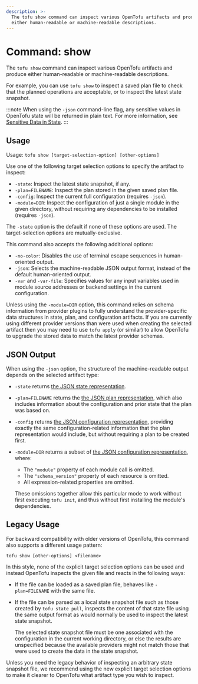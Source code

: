 ```yaml
---
description: >-
  The tofu show command can inspect various OpenTofu artifacts and produce
  either human-readable or machine-readable descriptions.
---
```


# Command: show

The `tofu show` command can inspect various OpenTofu artifacts and produce
either human-readable or machine-readable descriptions.

For example, you can use `tofu show` to inspect a saved plan file to check
that the planned operations are acceptable, or to inspect the latest state
snapshot.

:::note
When using the `-json` command-line flag, any sensitive values in
OpenTofu state will be returned in plain text. For more information, see
[Sensitive Data in State](../../language/state/sensitive-data.mdx).
:::

## Usage

Usage: `tofu show [target-selection-option] [other-options]`

Use one of the following target selection options to specify the artifact
to inspect:

- `-state`: Inspect the latest state snapshot, if any.
- `-plan=FILENAME`: Inspect the plan stored in the given saved plan file.
- `-config`: Inspect the current full configuration (requires `-json`).
- `-module=DIR`: Inspect the configuration of just a single module in the given directory, without requiring any dependencies to be installed (requires `-json`).

The `-state` option is the default if none of these options are used. The
target-selection options are mutually-exclusive.

This command also accepts the following additional options:

- `-no-color`: Disables the use of terminal escape sequences in
  human-oriented output.
- `-json`: Selects the machine-readable JSON output format, instead
  of the default human-oriented output.
- `-var` and `-var-file`: Specifies values for any input variables
  used in module source addresses or backend settings in the
  current configuration.

Unless using the `-module=DIR` option, this command relies on schema information
from provider plugins to fully understand the provider-specific data structures
in state, plan, and configuration artifacts. If you are currently using
different provider versions than were used when creating the selected artifact
then you may need to use `tofu apply` (or similar) to allow OpenTofu to
upgrade the stored data to match the latest provider schemas.

## JSON Output

When using the `-json` option, the structure of the machine-readable output
depends on the selected artifact type:

- `-state` returns [the JSON state representation](../../internals/json-format.mdx#state-representation).
- `-plan=FILENAME` returns the [the JSON plan representation](../../internals/json-format.mdx#plan-representation),
  which also includes information about the configuration and
  prior state that the plan was based on.
- `-config` returns [the JSON configuration representation](../../internals/json-format.mdx#configuration-representation),
  providing exactly the same configuration-related information that the plan representation would include,
  but without requiring a plan to be created first.
- `-module=DIR` returns a subset of [the JSON configuration representation](../../internals/json-format.mdx#configuration-representation), where:
    - The `"module"` property of each module call is omitted.
    - The `"schema_version"` property of each resource is omitted.
    - All expression-related properties are omitted.

    These omissions together allow this particular mode to work without first
    executing `tofu init`, and thus without first installing the module's
    dependencies.

## Legacy Usage

For backward compatibility with older versions of OpenTofu, this
command also supports a different usage pattern:

`tofu show [other-options] <filename>`

In this style, none of the explicit target selection options can be used
and instead OpenTofu inspects the given file and reacts in the following
ways:

- If the file can be loaded as a saved plan file, behaves like `-plan=FILENAME`
  with the same file.
- If the file can be parsed as a local state snapshot file such as those
  created by `tofu state pull`, inspects the content of that state file
  using the same output format as would normally be used to inspect the
  latest state snapshot.

    The selected state snapshot file must be one associated with the
    configuration in the current working directory, or else the results
    are unspecified because the available providers might not match
    those that were used to create the data in the state snapshot.

Unless you need the legacy behavior of inspecting an arbitrary state
snapshot file, we recommend using the new explicit target selection
options to make it clearer to OpenTofu what artifact type you wish to
inspect.
